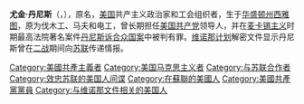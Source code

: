 {{Unreferenced|time=2021-05-28T12:03:52+00:00}}
'''尤金·丹尼斯'''（{{lang-en|Eugene Dennis}}，{{bd|1905年|8月10日|1961年|1月31日}}），原名{{lang-en|Francis Xavier Waldron}}，[[美国|美国]]共产主义政治家和工会组织者，生于[[华盛顿州|华盛顿州]][[西雅图|西雅图]]，原为伐木工、马夫和电工，曾长期担任[[美国共产党|美国共产党]]领导人，并在[[麦卡锡主义|麦卡锡主义]]时期最高法院著名案件[[丹尼斯诉合众国案|丹尼斯诉合众国案]]中被判有罪。[[维诺那计划|维诺那计划]]解密文件显示丹尼斯曾在[[二战|二战]]期间向[[苏联|苏联]]传递情报。

[[Category:美國共產主義者|Category:美國共產主義者]]
[[Category:美国马克思主义者|Category:美国马克思主义者]]
[[Category:与苏联合作者|Category:与苏联合作者]]
[[Category:效忠苏联的美国人间谍|Category:效忠苏联的美国人间谍]]
[[Category:在蘇聯的美國人|Category:在蘇聯的美國人]]
[[Category:美國共產黨黨員|Category:美國共產黨黨員]]
[[Category:与维诺那文件相关的美国人|Category:与维诺那文件相关的美国人]]